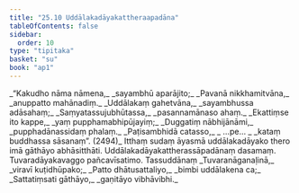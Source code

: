 ```yaml
---
title: "25.10 Uddālakadāyakattheraapadāna"
tableOfContents: false
sidebar:
  order: 10
type: "tipitaka"
basket: "su"
book: "ap1"
---
```



<DynamicBreadcrumb />

<Division number="34" book="ap1" bookNo="20" page="254">

<Paragraph number="3085" type="verses" book="ap1">
_“Kakudho nāma nāmena,_  
_sayambhū aparājito;_  
_Pavanā nikkhamitvāna,_  
_anuppatto mahānadiṃ._  

</Paragraph>

</Division>
<Division number="35" book="ap1" bookNo="20" page="254">

<Paragraph number="3086" type="verses" book="ap1">
_Uddālakaṃ gahetvāna,_  
_sayambhussa adāsahaṃ;_  
_Saṃyatassujubhūtassa,_  
_pasannamānaso ahaṃ._  

</Paragraph>

</Division>
<Division number="36" book="ap1" bookNo="20" page="254">

<Paragraph number="3087" type="verses" book="ap1">
_Ekattiṃse ito kappe,_  
_yaṃ pupphamabhipūjayiṃ;_  
_Duggatiṃ nābhijānāmi,_  
_pupphadānassidaṃ phalaṃ._  

</Paragraph>

</Division>
<Division number="37" book="ap1" bookNo="20" page="254">

<Paragraph number="3088" type="verses" book="ap1">
_Paṭisambhidā catasso,_  
_ …pe… _  
_kataṃ buddhassa sāsanaṃ”. (2494)_  

</Paragraph>

<Paragraph number="3089" book="ap1">
Itthaṃ sudaṃ āyasmā uddālakadāyako thero imā gāthāyo abhāsitthāti.

</Paragraph>
</Division>

<Paragraph number="3090" type="center" book="ap1">
Uddālakadāyakattherassāpadānaṃ dasamaṃ.



</Paragraph>

<Paragraph number="3091" type="center" book="ap1">
Tuvaradāyakavaggo pañcavīsatimo.



</Paragraph>

<Paragraph number="3092" type="center" book="ap1">
Tassuddānaṃ


</Paragraph>

<Paragraph number="3093" type="verses" book="ap1">
_Tuvaranāganaḷinā,_  
_viravī kuṭidhūpako;_  
_Patto dhātusattaliyo,_  
_bimbi uddālakena ca;_  
_Sattatiṃsati gāthāyo,_  
_gaṇitāyo vibhāvibhi._
</Paragraph>